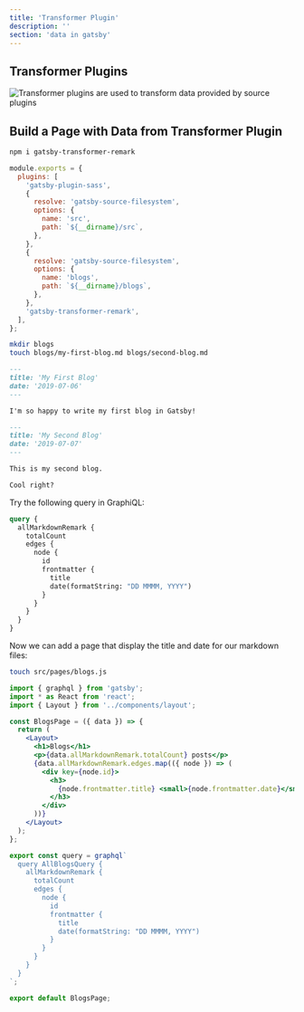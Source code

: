 ```yaml
---
title: 'Transformer Plugin'
description: ''
section: 'data in gatsby'
---
```


## Transformer Plugins

![Transformer plugins are used to transform data provided by source plugins](https://res.cloudinary.com/djzsjzasg/image/upload/v1674488867/malcolm-kee/gatsbyjs-overview-highlight-transformer-plugin_kjx5ne.png)

## Build a Page with Data from Transformer Plugin

```bash
npm i gatsby-transformer-remark
```

```js title="gatsby-config.js" {10-17}
module.exports = {
  plugins: [
    'gatsby-plugin-sass',
    {
      resolve: 'gatsby-source-filesystem',
      options: {
        name: 'src',
        path: `${__dirname}/src`,
      },
    },
    {
      resolve: 'gatsby-source-filesystem',
      options: {
        name: 'blogs',
        path: `${__dirname}/blogs`,
      },
    },
    'gatsby-transformer-remark',
  ],
};
```

```bash
mkdir blogs
touch blogs/my-first-blog.md blogs/second-blog.md
```

```md title="blogs/my-first-blog.md"
---
title: 'My First Blog'
date: '2019-07-06'
---

I'm so happy to write my first blog in Gatsby!
```

```md title="blogs/second-blog.md"
---
title: 'My Second Blog'
date: '2019-07-07'
---

This is my second blog.

Cool right?
```

Try the following query in GraphiQL:

```graphql
query {
  allMarkdownRemark {
    totalCount
    edges {
      node {
        id
        frontmatter {
          title
          date(formatString: "DD MMMM, YYYY")
        }
      }
    }
  }
}
```

Now we can add a page that display the title and date for our markdown files:

```bash
touch src/pages/blogs.js
```

```jsx title="src/pages/blogs.js"
import { graphql } from 'gatsby';
import * as React from 'react';
import { Layout } from '../components/layout';

const BlogsPage = ({ data }) => {
  return (
    <Layout>
      <h1>Blogs</h1>
      <p>{data.allMarkdownRemark.totalCount} posts</p>
      {data.allMarkdownRemark.edges.map(({ node }) => (
        <div key={node.id}>
          <h3>
            {node.frontmatter.title} <small>{node.frontmatter.date}</small>
          </h3>
        </div>
      ))}
    </Layout>
  );
};

export const query = graphql`
  query AllBlogsQuery {
    allMarkdownRemark {
      totalCount
      edges {
        node {
          id
          frontmatter {
            title
            date(formatString: "DD MMMM, YYYY")
          }
        }
      }
    }
  }
`;

export default BlogsPage;
```

